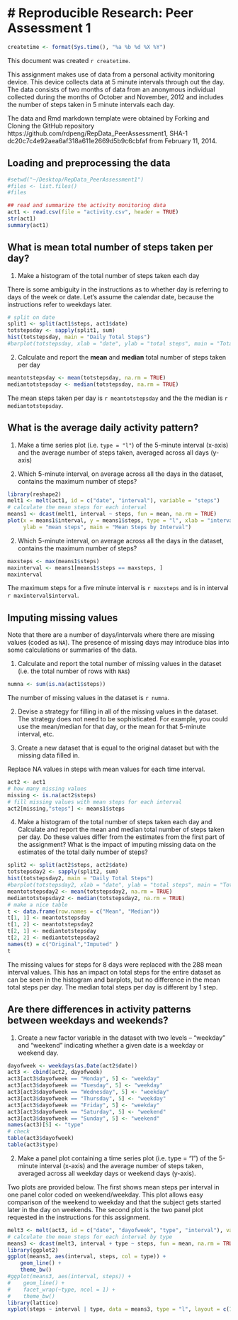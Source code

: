 # Reproducible Research: Peer Assessment 1
================================================================================
```r
createtime <- format(Sys.time(), "%a %b %d %X %Y")
```

This document was created `r createtime`.

This assignment makes use of data from a personal activity monitoring device. This device collects data at 5 minute intervals through out the day. The data consists of two months of data from an anonymous individual collected during the months of October and November, 2012 and includes the number of steps taken in 5 minute intervals each day.

The data and Rmd markdown template were obtained by Forking and Cloning the GitHub repository https://github.com/rdpeng/RepData_PeerAssessment1, SHA-1 dc20c7c4e92aea6af318a611e2669d5b9c6cbfaf from February 11, 2014.

## Loading and preprocessing the data
```r
#setwd("~/Desktop/RepData_PeerAssessment1")
#files <- list.files()
#files

## read and summarize the activity monitoring data
act1 <- read.csv(file = "activity.csv", header = TRUE)
str(act1)
summary(act1)
```

## What is mean total number of steps taken per day?
1. Make a histogram of the total number of steps taken each day

There is some ambiguity in the instructions as to whether day is referring to days of the week or date.  Let's assume the calendar date, because the instructions refer to weekdays later.

```r
# split on date
split1 <- split(act1$steps, act1$date)
totstepsday <- sapply(split1, sum)
hist(totstepsday, main = "Daily Total Steps")
#barplot(totstepsday, xlab = "date", ylab = "total steps", main = "Total Steps by Date")
```

2. Calculate and report the **mean** and **median** total number of steps taken per day

```r
meantotstepsday <- mean(totstepsday, na.rm = TRUE)
mediantotstepsday <- median(totstepsday, na.rm = TRUE)
```

The mean steps taken per day is `r meantotstepsday` and the the median is `r mediantotstepsday`.

## What is the average daily activity pattern?

1. Make a time series plot (i.e. `type = "l"`) of the 5-minute interval (x-axis) and the average number of steps taken, averaged across all days (y-axis)

2. Which 5-minute interval, on average across all the days in the dataset, contains the maximum number of steps?

```r
library(reshape2)
melt1 <- melt(act1, id = c("date", "interval"), variable = "steps")
# calculate the mean steps for each interval
means1 <- dcast(melt1, interval ~ steps, fun = mean, na.rm = TRUE)
plot(x = means1$interval, y = means1$steps, type = "l", xlab = "interval", 
     ylab = "mean steps", main = "Mean Steps by Interval")
```

2. Which 5-minute interval, on average across all the days in the dataset, contains the maximum number of steps?

```r
maxsteps <- max(means1$steps)
maxinterval <- means1[means1$steps == maxsteps, ]
maxinterval
```

The maximum steps for a five minute interval is `r maxsteps` and is in interval `r maxinterval$interval`.

## Imputing missing values
Note that there are a number of days/intervals where there are missing values (coded as `NA`). The presence of missing days may introduce bias into some calculations or summaries of the data.

1. Calculate and report the total number of missing values in the dataset (i.e. the total number of rows with `NA`s)

```r
numna <- sum(is.na(act1$steps))
```

The number of missing values in the dataset is `r numna`.

2. Devise a strategy for filling in all of the missing values in the dataset. The strategy does not need to be sophisticated. For example, you could use the mean/median for that day, or the mean for that 5-minute interval, etc.

3.  Create a new dataset that is equal to the original dataset but with the missing data filled in.

Replace NA values in steps with mean values for each time interval.
```r
act2 <- act1
# how many missing values
missing <- is.na(act2$steps)
# fill missing values with mean steps for each interval
act2[missing,"steps"] <- means1$steps
```

4. Make a histogram of the total number of steps taken each day and Calculate and report the mean and median total number of steps taken per day. Do these values differ from the estimates from the first part of the assignment? What is the impact of imputing missing data on the estimates of the total daily number of steps?

```r
split2 <- split(act2$steps, act2$date)
totstepsday2 <- sapply(split2, sum)
hist(totstepsday2, main = "Daily Total Steps")
#barplot(totstepsday2, xlab = "date", ylab = "total steps", main = "Total Steps by Date")
meantotstepsday2 <- mean(totstepsday2, na.rm = TRUE)
mediantotstepsday2 <- median(totstepsday2, na.rm = TRUE)
# make a nice table
t <- data.frame(row.names = c("Mean", "Median"))
t[1, 1] <- meantotstepsday
t[1, 2] <- meantotstepsday2
t[2, 1] <- mediantotstepsday
t[2, 2] <- mediantotstepsday2
names(t) = c("Original","Imputed" )
t
```

The missing values for steps for 8 days were replaced with the 288 mean interval values.  This has an impact on total steps for the entire dataset as can be seen in the histogram and barplots, but no difference in the mean total steps per day.  The median total steps per day is different by 1 step.

## Are there differences in activity patterns between weekdays and weekends?

1. Create a new factor variable in the dataset with two levels – “weekday” and “weekend” indicating whether a given date is a weekday or weekend day.

```r
dayofweek <- weekdays(as.Date(act2$date))
act3 <- cbind(act2, dayofweek)
act3[act3$dayofweek == "Monday", 5] <- "weekday"
act3[act3$dayofweek == "Tuesday", 5] <- "weekday"
act3[act3$dayofweek == "Wednesday", 5] <- "weekday"
act3[act3$dayofweek == "Thursday", 5] <- "weekday"
act3[act3$dayofweek == "Friday", 5] <- "weekday"
act3[act3$dayofweek == "Saturday", 5] <- "weekend"
act3[act3$dayofweek == "Sunday", 5] <- "weekend"
names(act3)[5] <- "type"
# check
table(act3$dayofweek)
table(act3$type)
```

2. Make a panel plot containing a time series plot (i.e. type = "l") of the 5-minute interval (x-axis) and the average number of steps taken, averaged across all weekday days or weekend days (y-axis). 

Two plots are provided below.  The first shows mean steps per interval in one panel color coded on weekend/weekday.  This plot allows easy comparison of the weekend to weekday and that the subject gets started later in the day on weekends.  The second plot is the two panel plot requested in the instructions for this assignment.


```r
melt3 <- melt(act3, id = c("date", "dayofweek", "type", "interval"), variable = "steps")
# calculate the mean steps for each interval by type
means3 <- dcast(melt3, interval + type ~ steps, fun = mean, na.rm = TRUE)
library(ggplot2)
ggplot(means3, aes(interval, steps, col = type)) + 
    geom_line() +
    theme_bw()
#ggplot(means3, aes(interval, steps)) +
#    geom_line() +
#    facet_wrap(~type, ncol = 1) +
#    theme_bw()
library(lattice)
xyplot(steps ~ interval | type, data = means3, type = "l", layout = c(1,2))
```

